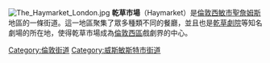 {{unreferenced|time=2016-05-06T03:23:32+00:00}}
[[File:The_Haymarket_London.jpg|thumb]]
'''乾草市場'''（Haymarket）是[[倫敦|倫敦]][[西敏市|西敏市]][[聖詹姆斯_(倫敦)|聖詹姆斯]]地區的一條街道。這一地區聚集了眾多種類不同的餐廳，並且也是[[乾草劇院|乾草劇院]]等知名劇場的所在地，使得乾草市場成為[[倫敦西區|倫敦西區]]戲劇界的中心。
{{coord|51|30|30|N|0|07|52|W|display=title|region:GB_type:landmark_source:cswiki}}
[[Category:倫敦街道|Category:倫敦街道]]
[[Category:威斯敏斯特市街道|Category:威斯敏斯特市街道]]